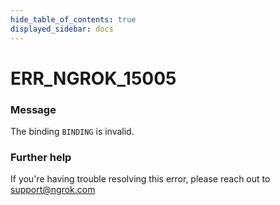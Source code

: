 ```yaml
---
hide_table_of_contents: true
displayed_sidebar: docs
---
```



# ERR_NGROK_15005

### Message
The binding `BINDING` is invalid.

<ErrorDetails error='err_ngrok_15005' />


### Further help
If you're having trouble resolving this error, please reach out to [support@ngrok.com](mailto:support@ngrok.com?subject=Help%20with%20ERR_NGROK_15005)

